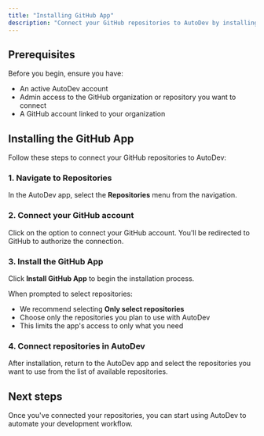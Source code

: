 ```yaml
---
title: "Installing GitHub App"
description: "Connect your GitHub repositories to AutoDev by installing the GitHub App"
---
```


## Prerequisites

Before you begin, ensure you have:
- An active AutoDev account
- Admin access to the GitHub organization or repository you want to connect
- A GitHub account linked to your organization

## Installing the GitHub App

Follow these steps to connect your GitHub repositories to AutoDev:

### 1. Navigate to Repositories

In the AutoDev app, select the **Repositories** menu from the navigation.

### 2. Connect your GitHub account

Click on the option to connect your GitHub account. You'll be redirected to GitHub to authorize the connection.

### 3. Install the GitHub App

Click **Install GitHub App** to begin the installation process.

When prompted to select repositories:
- We recommend selecting **Only select repositories**
- Choose only the repositories you plan to use with AutoDev
- This limits the app's access to only what you need

### 4. Connect repositories in AutoDev

After installation, return to the AutoDev app and select the repositories you want to use from the list of available repositories.

## Next steps

Once you've connected your repositories, you can start using AutoDev to automate your development workflow.
